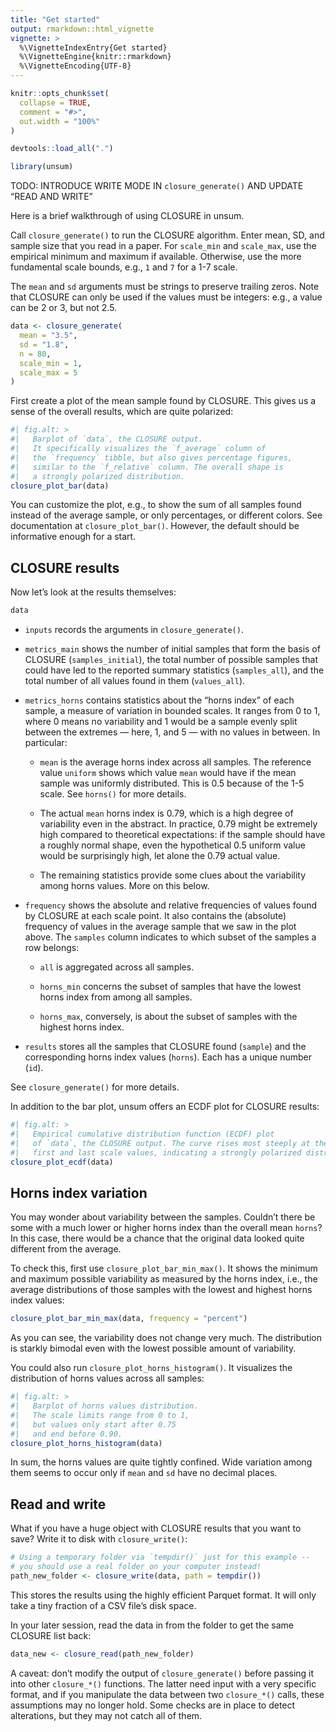 ```yaml
---
title: "Get started"
output: rmarkdown::html_vignette
vignette: >
  %\VignetteIndexEntry{Get started}
  %\VignetteEngine{knitr::rmarkdown}
  %\VignetteEncoding{UTF-8}
---
```


```r
knitr::opts_chunk$set(
  collapse = TRUE,
  comment = "#>",
  out.width = "100%"
)

devtools::load_all(".")
```

```r
library(unsum)
```

TODO: INTRODUCE WRITE MODE IN `closure_generate()` AND UPDATE "READ AND WRITE"

Here is a brief walkthrough of using CLOSURE in unsum.

Call `closure_generate()` to run the CLOSURE algorithm. Enter mean, SD, and sample size that you read in a paper. For `scale_min` and `scale_max`, use the empirical minimum and maximum if available. Otherwise, use the more fundamental scale bounds, e.g., `1` and `7` for a 1-7 scale.

The `mean` and `sd` arguments must be strings to preserve trailing zeros. Note that CLOSURE can only be used if the values must be integers: e.g., a value can be 2 or 3, but not 2.5.

```r
data <- closure_generate(
  mean = "3.5",
  sd = "1.8",
  n = 80,
  scale_min = 1,
  scale_max = 5
)
```

First create a plot of the mean sample found by CLOSURE. This gives us a sense of the overall results, which are quite polarized:

```r
#| fig.alt: >
#|   Barplot of `data`, the CLOSURE output.
#|   It specifically visualizes the `f_average` column of
#|   the `frequency` tibble, but also gives percentage figures,
#|   similar to the `f_relative` column. The overall shape is
#|   a strongly polarized distribution.
closure_plot_bar(data)
```

You can customize the plot, e.g., to show the sum of all samples found instead of the average sample, or only percentages, or different colors. See documentation at `closure_plot_bar()`. However, the default should be informative enough for a start.

## CLOSURE results

Now let's look at the results themselves:

```r
data
```

-   `inputs` records the arguments in `closure_generate()`.

-   `metrics_main` shows the number of initial samples that form the basis of CLOSURE (`samples_initial`), the total number of possible samples that could have led to the reported summary statistics (`samples_all`), and the total number of all values found in them (`values_all`).

-   `metrics_horns` contains statistics about the "horns index" of each sample, a measure of variation in bounded scales. It ranges from 0 to 1, where 0 means no variability and 1 would be a sample evenly split between the extremes — here, 1, and 5 — with no values in between. In particular:

    -   `mean` is the average horns index across all samples. The reference value `uniform` shows which value `mean` would have if the mean sample was uniformly distributed. This is 0.5 because of the 1-5 scale. See `horns()` for more details.

    -   The actual `mean` horns index is 0.79, which is a high degree of variability even in the abstract. In practice, 0.79 might be extremely high compared to theoretical expectations: if the sample should have a roughly normal shape, even the hypothetical 0.5 uniform value would be surprisingly high, let alone the 0.79 actual value.

    -   The remaining statistics provide some clues about the variability among horns values. More on this below.

-   `frequency` shows the absolute and relative frequencies of values found by CLOSURE at each scale point. It also contains the (absolute) frequency of values in the average sample that we saw in the plot above. The `samples` column indicates to which subset of the samples a row belongs:

    -   `all` is aggregated across all samples.

    -   `horns_min` concerns the subset of samples that have the lowest horns index from among all samples.

    -   `horns_max`, conversely, is about the subset of samples with the highest horns index.

-   `results` stores all the samples that CLOSURE found (`sample`) and the corresponding horns index values (`horns`). Each has a unique number (`id`).

See `closure_generate()` for more details.

In addition to the bar plot, unsum offers an ECDF plot for CLOSURE results:

```r
#| fig.alt: >
#|   Empirical cumulative distribution function (ECDF) plot
#|   of `data`, the CLOSURE output. The curve rises most steeply at the
#|   first and last scale values, indicating a strongly polarized distribution.
closure_plot_ecdf(data)
```

## Horns index variation

You may wonder about variability between the samples. Couldn't there be some with a much lower or higher horns index than the overall mean `horns`? In this case, there would be a chance that the original data looked quite different from the average.

To check this, first use `closure_plot_bar_min_max()`. It shows the minimum and maximum possible variability as measured by the horns index, i.e., the average distributions of those samples with the lowest and highest horns index values:

```r
closure_plot_bar_min_max(data, frequency = "percent")
```

As you can see, the variability does not change very much. The distribution is starkly bimodal even with the lowest possible amount of variability.

You could also run `closure_plot_horns_histogram()`. It visualizes the distribution of horns values across all samples:

```r
#| fig.alt: >
#|   Barplot of horns values distribution.
#|   The scale limits range from 0 to 1,
#|   but values only start after 0.75
#|   and end before 0.90.
closure_plot_horns_histogram(data)
```

In sum, the horns values are quite tightly confined. Wide variation among them seems to occur only if `mean` and `sd` have no decimal places.

## Read and write

What if you have a huge object with CLOSURE results that you want to save? Write it to disk with `closure_write()`:

```r
# Using a temporary folder via `tempdir()` just for this example --
# you should use a real folder on your computer instead!
path_new_folder <- closure_write(data, path = tempdir())
```

This stores the results using the highly efficient Parquet format. It will only take a tiny fraction of a CSV file's disk space.

In your later session, read the data in from the folder to get the same CLOSURE list back:

```r
data_new <- closure_read(path_new_folder)
```

A caveat: don't modify the output of `closure_generate()` before passing it into other `closure_*()` functions. The latter need input with a very specific format, and if you manipulate the data between two `closure_*()` calls, these assumptions may no longer hold. Some checks are in place to detect alterations, but they may not catch all of them.

